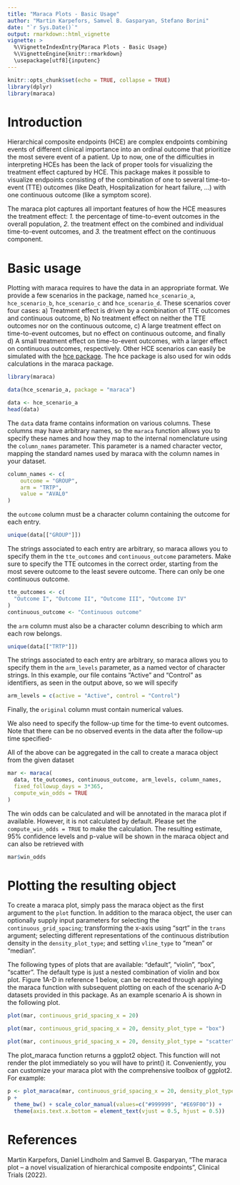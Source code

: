 ```yaml
---
title: "Maraca Plots - Basic Usage"
author: "Martin Karpefors, Samvel B. Gasparyan, Stefano Borini"
date: "`r Sys.Date()`"
output: rmarkdown::html_vignette
vignette: >
  %\VignetteIndexEntry{Maraca Plots - Basic Usage}
  %\VignetteEngine{knitr::rmarkdown}
  \usepackage[utf8]{inputenc}
---
```


```r
knitr::opts_chunk$set(echo = TRUE, collapse = TRUE)
library(dplyr)
library(maraca)
```

# Introduction


Hierarchical composite endpoints (HCE) are complex endpoints combining events of different clinical importance into an ordinal outcome that prioritize the most severe event of a patient. Up to now, one of the difficulties in interpreting HCEs has been the lack of proper tools for visualizing the treatment effect captured by HCE. This package makes it possible to visualize endpoints consisting of the combination of one to several time-to-event (TTE) outcomes (like Death, Hospitalization for heart failure, …) with one continuous outcome (like a symptom score).

The maraca plot captures all important features of how the HCE measures the treatment effect:\n
*1.* the percentage of time-to-event outcomes in the overall population,
*2.* the treatment effect on the combined and individual time-to-event outcomes, and 
*3.* the treatment effect on the continuous component.

# Basic usage

Plotting with maraca requires to have the data in an appropriate format.
We provide a few scenarios in the package, named `hce_scenario_a`,
`hce_scenario_b`, `hce_scenario_c` and `hce_scenario_d`. These scenarios cover four cases: a) Treatment effect is driven by a combination of TTE outcomes and continuous outcome, b) No treatment effect on neither the TTE outcomes nor on the continuous outcome, c) A large treatment effect on time-to-event outcomes, but no effect on continuous outcome, and finally d) A small treatment effect on time-to-event outcomes, with a larger effect on continuous outcomes, respectively. 
Other HCE scenarios can easily be simulated with the [hce package](https://cran.r-project.org/package=hce). The hce package is also used for win odds calculations in the maraca package.

```r
library(maraca)

data(hce_scenario_a, package = "maraca")

data <- hce_scenario_a
head(data)
```

The `data` data frame contains information on various columns. These columns
may have arbitrary names, so the `maraca` function allows you to specify
these names and how they map to the internal nomenclature using the
`column_names` parameter. This parameter is a named character vector, mapping
the standard names used by maraca with the column names in your dataset.

```r
column_names <- c(
    outcome = "GROUP",
    arm = "TRTP",
    value = "AVAL0"
)
```

the `outcome` column must be a character column containing the outcome
for each entry.

```r
unique(data[["GROUP"]])
```

The strings associated to each entry are arbitrary, so maraca
allows you to specify them in the `tte_outcomes` and `continuous_outcome`
parameters. Make sure to specify the TTE outcomes in the correct order, starting from the most severe outcome to the least severe outcome. There can only be one continuous outcome.

```r
tte_outcomes <- c(
  "Outcome I", "Outcome II", "Outcome III", "Outcome IV"
)
continuous_outcome <- "Continuous outcome"
```

the `arm` column must also be a character column describing to which arm
each row belongs.

```r
unique(data[["TRTP"]])
```

The strings associated to each entry are arbitrary, so maraca
allows you to specify them in the `arm_levels` parameter, as a named
vector of character strings. In this example, our file contains "Active"
and "Control" as identifiers, as seen in the output above, so we will specify

```r
arm_levels = c(active = "Active", control = "Control")
```

Finally, the `original` column must contain numerical values.

We also need to specify the follow-up time for the time-to event outcomes.
Note that there can be no observed events in the data after the follow-up
time specified-

All of the above can be aggregated in the call to create a maraca object from
the given dataset

```r
mar <- maraca(
  data, tte_outcomes, continuous_outcome, arm_levels, column_names, 
  fixed_followup_days = 3*365,
  compute_win_odds = TRUE
)
```

The win odds can be calculated and will be annotated in the maraca plot if available. However, it is not calculated by default. Please set the `compute_win_odds = TRUE` to make the calculation. The resulting estimate, 95% confidence levels and p-value will be shown in the maraca object and can also be retrieved with

```r
mar$win_odds
```


# Plotting the resulting object

To create a maraca plot, simply pass the maraca object as the first argument to the `plot` function. In addition to the maraca object, the user can optionally supply input parameters for selecting the `continuous_grid_spacing`; transforming the x-axis using "sqrt" in the `trans` argument; selecting different representations of the continuous distribution density in the `density_plot_type`; and setting `vline_type` to "mean" or "median".

The following types of plots that are available: "default", "violin", "box", "scatter". The default type is just a nested combination of violin and box plot. Figure 1A-D in reference 1 below, can be recreated through applying the maraca function with subsequent plotting on each of the scenario A-D datasets provided in this package. As an example scenario A is shown in the following plot. 

```r
plot(mar, continuous_grid_spacing_x = 20)
```

\newpage

```r
plot(mar, continuous_grid_spacing_x = 20, density_plot_type = "box")
```

\newpage

```r
plot(mar, continuous_grid_spacing_x = 20, density_plot_type = "scatter", vline_type = "mean")
```

\newpage

The plot_maraca function returns a ggplot2 object. This function will not render the plot immediately so you will have to print() it. 
Conveniently, you can customize your maraca plot with the comprehensive toolbox of ggplot2. For example:

```r
p <- plot_maraca(mar, continuous_grid_spacing_x = 20, density_plot_type = "scatter", vline_type = "mean")
p + 
  theme_bw() + scale_color_manual(values=c("#999999", "#E69F00")) + 
  theme(axis.text.x.bottom = element_text(vjust = 0.5, hjust = 0.5))
```

# References

Martin Karpefors, Daniel Lindholm and Samvel B. Gasparyan, "The maraca plot -- a novel visualization of hierarchical composite endpoints", Clinical Trials (2022).

